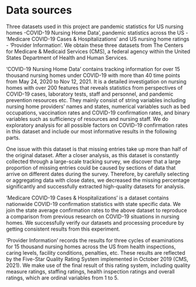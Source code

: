 # Data sources

Three datasets used in this project are pandemic statistics for US nursing homes -COVID-19 Nursing Home Data’, pandemic statistics across the US - ‘Medicare COVID-19 Cases & Hospitalizations’ and US nursing home ratings - ‘Provider Information’. We obtain these three datasets from The Centers for Medicare & Medicaid Services (CMS), a federal agency within the United States Department of Health and Human Services.

‘COVID-19 Nursing Home Data’ contains tracking information for over 15 thousand nursing homes under COVID-19 with more than 40 time points from May 24, 2020 to Nov 12, 2021. It is a detailed investigation on nursing homes with over 200 features that reveals statistics from perspectives of COVID-19 cases, laboratory tests, staff and personnel, and pandemic prevention resources etc. They mainly consist of string variables including nursing home providers’ names and states, numerical variables such as bed occupations, vaccination rates and COVID-19 confirmation rates, and binary variables such as sufficiency of resources and nursing staff. We do exploratory analysis for all possible factors on COVID-19 confirmation rates in this dataset and include our most informative results in the following parts.

One issue with this dataset is that missing entries take up more than half of the original dataset. After a closer analysis, as this dataset is constantly collected through a large-scale tracking survey, we discover that a large proportion of missing entries could be caused by sections of data that arrive on different dates during the survey. Therefore, by carefully selecting or aggregating data with close dates, we decreased the missing percentage significantly and successfully extracted high-quality datasets for analysis.

‘Medicare COVID-19 Cases & Hospitalizations’ is a dataset contains nationwide COVID-19 confirmation statistics with state specific data. We join the state average confirmation rates to the above dataset to reproduce a comparison from previous research on COVID-19 situations in nursing homes. We successfully verify our datasets and processing procedure by getting consistent results from this experiment.

‘Provider Information’ records the results for three cycles of examinations for 15 thousand nursing homes across the US from health inspections, caring levels, facility conditions, penalties, etc. These results are reflected by the Five-Star Quality Rating System implemented in October 2019 (CMS, 2021). We make use of the final result of this rating system, including quality measure ratings, staffing ratings, health inspection ratings and overall ratings, which are ordinal variables from 1 to 5.

